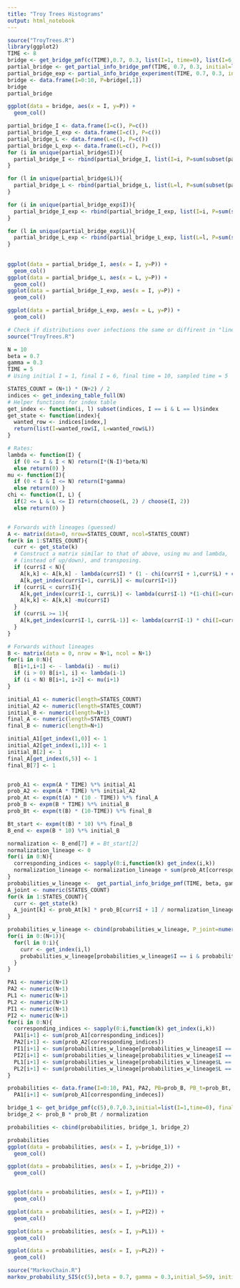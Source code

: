 ```yaml
---
title: "Troy Trees Histograms"
output: html_notebook
---
```



```r
source("TroyTrees.R")
library(ggplot2)
TIME <- 8
bridge <- get_bridge_pmf(c(TIME),0.7, 0.3, list(I=1, time=0), list(I=6, time=10), N=10)
partial_bridge <- get_partial_info_bridge_pmf(TIME, 0.7, 0.3, initial=list(I=1, time=0), final=list(I=6, L=4, time=10), 10)
partial_bridge_exp <- partial_info_bridge_experiment(TIME, 0.7, 0.3, initial=list(I=1,L=1, time=0), final=list(I=6, L=4, time=10), 10)
bridge <- data.frame(I=0:10, P=bridge[,1])
bridge
partial_bridge

ggplot(data = bridge, aes(x = I, y=P)) + 
  geom_col()

partial_bridge_I <- data.frame(I=c(), P=c())
partial_bridge_I_exp <- data.frame(I=c(), P=c())
partial_bridge_L <- data.frame(L=c(), P=c())
partial_bridge_L_exp <- data.frame(L=c(), P=c())
for (i in unique(partial_bridge$I)){
  partial_bridge_I <- rbind(partial_bridge_I, list(I=i, P=sum(subset(partial_bridge, I==i)$P)))
}

for (l in unique(partial_bridge$L)){
  partial_bridge_L <- rbind(partial_bridge_L, list(L=l, P=sum(subset(partial_bridge, L==l)$P)))
}

for (i in unique(partial_bridge_exp$I)){
  partial_bridge_I_exp <- rbind(partial_bridge_I_exp, list(I=i, P=sum(subset(partial_bridge_exp, I==i)$P)))
}

for (l in unique(partial_bridge_exp$L)){
  partial_bridge_L_exp <- rbind(partial_bridge_L_exp, list(L=l, P=sum(subset(partial_bridge_exp, L==l)$P)))
}
  
  
ggplot(data = partial_bridge_I, aes(x = I, y=P)) + 
  geom_col()
ggplot(data = partial_bridge_L, aes(x = L, y=P)) + 
  geom_col()
ggplot(data = partial_bridge_I_exp, aes(x = I, y=P)) + 
  geom_col()

ggplot(data = partial_bridge_L_exp, aes(x = L, y=P)) + 
  geom_col()
```

```r
# Check if distributions over infections the same or diffirent in "lineages" and without. Justify it as a joint distribution, or not...
source("TroyTrees.R")

N = 10
beta = 0.7
gamma = 0.3
TIME = 5
# Using initial I = 1, final I = 6, final time = 10, sampled time = 5

STATES_COUNT = (N+1) * (N+2) / 2
indices <- get_indexing_table_full(N)
# Helper functions for index table
get_index <- function(i, l) subset(indices, I == i & L == l)$index
get_state <- function(index){
  wanted_row <- indices[index,]
  return(list(I=wanted_row$I, L=wanted_row$L))
}

# Rates:
lambda <- function(I) {
  if (0 <= I & I < N) return(I*(N-I)*beta/N)
  else return(0) }
mu <- function(I){ 
  if (0 < I & I <= N) return(I*gamma)
  else return(0) }
chi <- function(I, L) {
  if(2 <= L & L <= I) return(choose(L, 2) / choose(I, 2))
  else return(0) }


# Forwards with lineages (guessed)
A <- matrix(data=0, nrow=STATES_COUNT, ncol=STATES_COUNT)
for(k in 1:STATES_COUNT){
  curr <- get_state(k)
  # Construct a matrix similar to that of above, using mu and lambda, 
  # (instead of up/down), and transposing.
  if (curr$I < N){
    A[k,k] <- A[k,k] - lambda(curr$I) * (1 - chi(curr$I + 1,curr$L) + chi(curr$I+1, curr$L+1))
    A[k,get_index(curr$I+1, curr$L)] <- mu(curr$I+1)}
  if (curr$L < curr$I){
    A[k,get_index(curr$I-1, curr$L)] <- lambda(curr$I-1) *(1-chi(I=curr$I, L=curr$L))
    A[k,k] <- A[k,k] -mu(curr$I)
  }
  if (curr$L >= 1){
    A[k,get_index(curr$I-1, curr$L-1)] <- lambda(curr$I-1) * chi(I=curr$I, L=curr$L)
  }
}

# Forwards without lineages
B <- matrix(data = 0, nrow = N+1, ncol = N+1)
for(i in 0:N){ 
  B[i+1,i+1] <- - lambda(i) - mu(i)
  if (i > 0) B[i+1, i] <- lambda(i-1)
  if (i < N) B[i+1, i+2] <- mu(i+1)
}

initial_A1 <- numeric(length=STATES_COUNT)
initial_A2 <- numeric(length=STATES_COUNT)
initial_B <- numeric(length=N+1)
final_A <- numeric(length=STATES_COUNT)
final_B <- numeric(length=N+1)

initial_A1[get_index(1,0)] <- 1
initial_A2[get_index(1,1)] <- 1
initial_B[2] <- 1 
final_A[get_index(6,5)] <- 1
final_B[7] <- 1


prob_A1 <- expm(A * TIME) %*% initial_A1
prob_A2 <- expm(A * TIME) %*% initial_A2
prob_At <- expm(t(A) * (10 - TIME)) %*% final_A
prob_B <- expm(B * TIME) %*% initial_B
prob_Bt <- expm(t(B) * (10-TIME)) %*% final_B

Bt_start <- expm(t(B) * 10) %*% final_B
B_end <- expm(B * 10) %*% initial_B

normalization <- B_end[7] # = Bt_start[2]
normalization_lineage <- 0
for(i in 0:N){
  corresponding_indices <- sapply(0:i,function(k) get_index(i,k))
  normalization_lineage <- normalization_lineage + sum(prob_At[corresponding_indices]) * prob_B[i+1]
}
probabilities_w_lineage <-  get_partial_info_bridge_pmf(TIME, beta, gamma, list(I=1, time=0), list(I=6,L=5,time=10),N)
A_joint <- numeric(STATES_COUNT)
for(k in 1:STATES_COUNT){
  curr <- get_state(k)
  A_joint[k] <- prob_At[k] * prob_B[curr$I + 1] / normalization_lineage
}

probabilities_w_lineage <- cbind(probabilities_w_lineage, P_joint=numeric(N+1))
for(i in 0:(N+1)){
  for(l in 0:i){
    curr <- get_index(i,l)
    probabilities_w_lineage[probabilities_w_lineage$I == i & probabilities_w_lineage$L == l,"P_joint"] <- A_joint[curr]
  }
}

PA1 <- numeric(N+1)
PA2 <- numeric(N+1)
PL1 <- numeric(N+1)
PL2 <- numeric(N+1)
PI1 <- numeric(N+1)
PI2 <- numeric(N+1)
for(i in 0:N){
  corresponding_indices <- sapply(0:i,function(k) get_index(i,k))
  PA1[i+1] <- sum(prob_A1[corresponding_indices])
  PA2[i+1] <- sum(prob_A2[corresponding_indices])
  PI1[i+1] <- sum(probabilities_w_lineage[probabilities_w_lineage$I == i,"P"])
  PI2[i+1] <- sum(probabilities_w_lineage[probabilities_w_lineage$I == i,"P_joint"])
  PL1[i+1] <- sum(probabilities_w_lineage[probabilities_w_lineage$L == i,"P"])
  PL2[i+1] <- sum(probabilities_w_lineage[probabilities_w_lineage$L == i,"P_joint"])
}

probabilities <- data.frame(I=0:10, PA1, PA2, PB=prob_B, PB_t=prob_Bt, PL1, PL2)
  PA1[i+1] <- sum(prob_A1[corresponding_indeces])

bridge_1 <- get_bridge_pmf(c(5),0.7,0.3,initial=list(I=1,time=0), final=list(I=6, time=10),N = 10)
bridge_2 <- prob_B * prob_Bt / normalization

probabilities <- cbind(probabilities, bridge_1, bridge_2)

probabilities
ggplot(data = probabilities, aes(x = I, y=bridge_1)) + 
  geom_col()

ggplot(data = probabilities, aes(x = I, y=bridge_2)) + 
  geom_col()


ggplot(data = probabilities, aes(x = I, y=PI1)) + 
  geom_col()

ggplot(data = probabilities, aes(x = I, y=PI2)) + 
  geom_col()

ggplot(data = probabilities, aes(x = I, y=PL1)) + 
  geom_col()

ggplot(data = probabilities, aes(x = I, y=PL2)) + 
  geom_col()

```

```r
source("MarkovChain.R")
markov_probability_SIS(c(5),beta = 0.7, gamma = 0.3,initial_S=59, initial_I=1)
```
